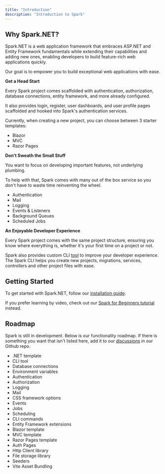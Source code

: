 ```yaml
---
title: "Introduction"
description: "Introduction to Spark"
---
```


## Why Spark.NET?

Spark.NET is a web application framework that embraces ASP.NET and Entity Framework fundamentals while extending their capabilities and adding new ones, enabling developers to build feature-rich web applications quickly. 

Our goal is to empower you to build exceptional web applications with ease.

**Get a Head Start**

Every Spark project comes scaffolded with authentication, authorization, database connections, entity framework, and more already configured.

It also provides login, register, user dashboards, and user profile pages scaffolded and hooked into Spark's authentication services.

Currently, when creating a new project, you can choose between 3 starter templates:
- Blazor
- MVC
- Razor Pages

**Don't Sweath the Small Stuff**

You want to focus on developing important features, not underlying plumbing. 

To help with that, Spark comes with many out of the box service so you don't have to waste time reinventing the wheel.
- Authentication
- Mail
- Logging
- Events & Listeners
- Background Queues
- Scheduled Jobs

**An Enjoyable Developer Experience**

Every Spark project comes with the same project structure, ensuring you know where everything is, whether it's your first time on a project or not.

Spark also provides custom CLI [tool](/docs/spark-cli) to improve your developer experience. The Spark CLI helps you create new projects, migrations, services, controllers and other project files with ease. 

## Getting Started
To get started with Spark.NET, follow our [installation guide](/docs/installation).

If you prefer learning by video, check out our [Spark for Beginners tutorial](/docs/beginner-tutorial) instead.

## Roadmap
Spark is still in development. Below is our functionality roadmap. If there is something you want that isn't listed here, add it to our [discussions](https://github.com/spark-dotnet/framework/discussions) in our Github repo.
- .NET template <ProgressBadge progress="completed" />
- CLI tool <ProgressBadge progress="completed" />
- Database connections <ProgressBadge progress="completed" />
- Environment variables <ProgressBadge progress="completed" />
- Authentication <ProgressBadge progress="completed" />
- Authorization <ProgressBadge progress="completed" />
- Logging <ProgressBadge progress="completed" />
- Mail <ProgressBadge progress="completed" />
- CSS framework options <ProgressBadge progress="completed" />
- Events <ProgressBadge progress="completed" />
- Jobs <ProgressBadge progress="completed" />
- Scheduling <ProgressBadge progress="completed" />
- CLI commands <ProgressBadge progress="completed" />
- Entity Framework extensions <ProgressBadge progress="completed" />
- Blazor template <ProgressBadge progress="completed" />
- MVC template <ProgressBadge progress="completed" />
- Razor Pages template <ProgressBadge progress="completed" />
- Auth Pages <ProgressBadge progress="completed" />
- Http Client library <ProgressBadge progress="not-started" />
- File storage library <ProgressBadge progress="not-started" />
- Seeders <ProgressBadge progress="not-started" />
- Vite Asset Bundling <ProgressBadge progress="not-started" />
